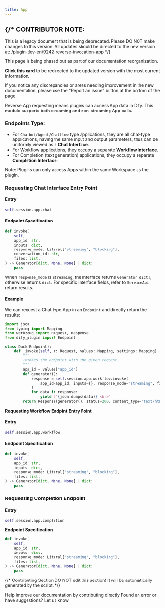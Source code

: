 ```yaml
---
title: App
---
```




{/* 
  CONTRIBUTOR NOTE:
  ----------------
  This is a legacy document that is being deprecated.
  Please DO NOT make changes to this version.
  All updates should be directed to the new version at:
  /plugin-dev-en/9242-reverse-invocation-app
*/}

<Card title="This Documentation is Being Deprecated" icon="circle-exclamation" href="/plugin-dev-en/9242-reverse-invocation-app">
  <p>This page is being phased out as part of our documentation reorganization.</p>
  
  <p><strong>Click this card</strong> to be redirected to the updated version with the most current information.</p>
  
  <p>If you notice any discrepancies or areas needing improvement in the new documentation, please use the "Report an issue" button at the bottom of the page.</p>
</Card>

Reverse App requesting means plugins can access App data in Dify. This module supports both streaming and non-streaming App calls.

### **Endpoints Type:**

* For `Chatbot/Agent/Chatflow` type applications, they are all chat-type applications, having the same input and output parameters, thus can be uniformly viewed as a **Chat Interface**.
* For Workflow applications, they occupy a separate **Workflow Interface**.
* For Completion (text generation) applications, they occupy a separate **Completion Interface**.

Note: Plugins can only access Apps within the same Workspace as the plugin.

### **Requesting Chat Interface** **Entry Point**

#### Entry

```python
self.session.app.chat
```

#### **Endpoint Specification**

```python
def invoke(
    self,
    app_id: str,
    inputs: dict,
    response_mode: Literal["streaming", "blocking"],
    conversation_id: str,
    files: list,
) -> Generator[dict, None, None] | dict:
    pass
```

When `response_mode` is `streaming`, the interface returns `Generator[dict]`, otherwise returns `dict`. For specific interface fields, refer to `ServiceApi` return results.

#### **Example**

We can request a Chat type App in an `Endpoint` and directly return the results:

```python
import json
from typing import Mapping
from werkzeug import Request, Response
from dify_plugin import Endpoint

class Duck(Endpoint):
    def _invoke(self, r: Request, values: Mapping, settings: Mapping) -> Response:
        """
        Invokes the endpoint with the given request.
        """
        app_id = values["app_id"]
        def generator():
            response = self.session.app.workflow.invoke(
                app_id=app_id, inputs={}, response_mode="streaming", files=[]
            )
            for data in response:
                yield f"{json.dumps(data)} <br>"
        return Response(generator(), status=200, content_type="text/html")
```

**Requesting Workflow Endpint** **Entry Point**

#### Entry

```python
self.session.app.workflow
```

#### **Endpoint Specification**

```python
def invoke(
    self,
    app_id: str,
    inputs: dict,
    response_mode: Literal["streaming", "blocking"],
    files: list,
) -> Generator[dict, None, None] | dict:
    pass
```

### **Requesting Completion Endpoint**

#### Entry

```python
self.session.app.completion
```

**Endpoint Specification**

```python
def invoke(
    self,
    app_id: str,
    inputs: dict,
    response_mode: Literal["streaming", "blocking"],
    files: list,
) -> Generator[dict, None, None] | dict:
    pass
```

{/*
Contributing Section
DO NOT edit this section!
It will be automatically generated by the script.
*/}

<CardGroup cols="2">
    <Card
        title="Edit this page"
        icon="pen-to-square"
        href="https://github.com/langgenius/dify-docs-mintlify/edit/main/en/plugins/schema-definition/reverse-invocation-of-the-dify-service/app.mdx"
    >
        Help improve our documentation by contributing directly
    </Card>
    <Card
        title="Report an issue"
        icon="github"
        href="https://github.com/langgenius/dify-docs-mintlify/issues/new?title=Documentation%20Issue%3A%20&body=%23%23%20Issue%20Description%0A%3C%21--%20Please%20briefly%20describe%20the%20issue%20you%20found%20--%3E%0A%0A%23%23%20Page%20Link%0Ahttps%3A%2F%2Fgithub.com%2Flanggenius%2Fdify-docs-mintlify%2Fblob%2Fmain%2Fen/plugins/schema-definition/reverse-invocation-of-the-dify-service%2Fapp.mdx%0A%0A%23%23%20Suggested%20Changes%0A%3C%21--%20If%20you%20have%20specific%20suggestions%20for%20changes%2C%20please%20describe%20them%20here%20--%3E%0A%0A%3C%21--%20Thank%20you%20for%20helping%20improve%20our%20documentation%21%20--%3E"
    >
        Found an error or have suggestions? Let us know
    </Card>
</CardGroup>

